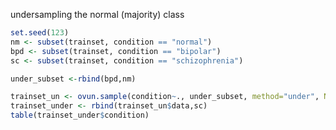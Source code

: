 undersampling the normal (majority) class
```r
set.seed(123)
nm <- subset(trainset, condition == "normal")
bpd <- subset(trainset, condition == "bipolar")
sc <- subset(trainset, condition == "schizophrenia")

under_subset <-rbind(bpd,nm)

trainset_un <- ovun.sample(condition~., under_subset, method="under", N = 130)
trainset_under <- rbind(trainset_un$data,sc)
table(trainset_under$condition)

```
